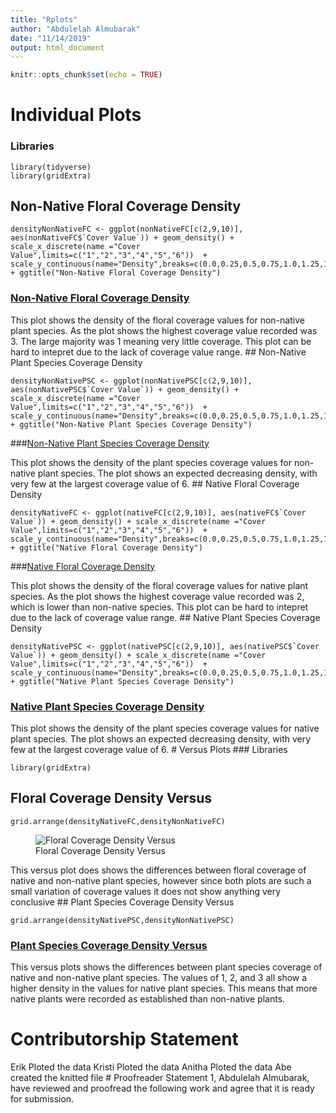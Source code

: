 ---
title: "Rplots"
author: "Abdulelah Almubarak"
date: "11/14/2019"
output: html_document
---

```{r setup, include=FALSE}
knitr::opts_chunk$set(echo = TRUE)
```

# Individual Plots
### Libraries
```
library(tidyverse)
library(gridExtra)
```
## Non-Native Floral Coverage Density
```
densityNonNativeFC <- ggplot(nonNativeFC[c(2,9,10)], aes(nonNativeFC$`Cover Value`)) + geom_density() + scale_x_discrete(name ="Cover Value",limits=c("1","2","3","4","5","6"))  + scale_y_continuous(name="Density",breaks=c(0.0,0.25,0.5,0.75,1.0,1.25,1.5,1.75,2.0)) + ggtitle("Non-Native Floral Coverage Density")
```
### [Non-Native Floral Coverage Density](NonNativeFloralCoverageDensity.png)

This plot shows the density of the floral coverage values for non-native plant species. As the plot shows the highest coverage value recorded was 3. The large majority was 1 meaning very little coverage. This plot can be hard to intepret due to the lack of coverage value range.
## Non-Native Plant Species Coverage Density
```
densityNonNativePSC <- ggplot(nonNativePSC[c(2,9,10)], aes(nonNativePSC$`Cover Value`)) + geom_density() + scale_x_discrete(name ="Cover Value",limits=c("1","2","3","4","5","6"))  + scale_y_continuous(name="Density",breaks=c(0.0,0.25,0.5,0.75,1.0,1.25,1.5,1.75,2.0)) + ggtitle("Non-Native Plant Species Coverage Density")
```
###[Non-Native Plant Species Coverage Density](NonNativePlantSpeciesCoverageDensity.png)

This plot shows the density of the plant species coverage values for non-native plant species. The plot shows an expected decreasing density, with very few at the largest coverage value of 6.
## Native Floral Coverage Density
```
densityNativeFC <- ggplot(nativeFC[c(2,9,10)], aes(nativeFC$`Cover Value`)) + geom_density() + scale_x_discrete(name ="Cover Value",limits=c("1","2","3","4","5","6"))  + scale_y_continuous(name="Density",breaks=c(0.0,0.25,0.5,0.75,1.0,1.25,1.5,1.75,2.0)) + ggtitle("Native Floral Coverage Density")
```
###[Native Floral Coverage Density](NativeFloralCoverageDensity.png)

This plot shows the density of the floral coverage values for native plant species. As the plot shows the highest coverage value recorded was 2, which is lower than non-native species. This plot can be hard to intepret due to the lack of coverage value range.
## Native Plant Species Coverage Density
```
densityNativePSC <- ggplot(nativePSC[c(2,9,10)], aes(nativePSC$`Cover Value`)) + geom_density() + scale_x_discrete(name ="Cover Value",limits=c("1","2","3","4","5","6"))  + scale_y_continuous(name="Density",breaks=c(0.0,0.25,0.5,0.75,1.0,1.25,1.5,1.75,2.0)) + ggtitle("Native Plant Species Coverage Density")
```
### [Native Plant Species Coverage Density](NativePlantSpeciesCoverageDensity.png)

This plot shows the density of the plant species coverage values for native plant species. The plot shows an expected decreasing density, with very few at the largest coverage value of 6.
# Versus Plots
### Libraries
```
library(gridExtra)
```
## Floral Coverage Density Versus
```
grid.arrange(densityNativeFC,densityNonNativeFC)
```
![Floral Coverage Density Versus](FloralCoverageDensityVersus.png)

This versus plot does shows the differences between floral coverage of native and non-native plant species, however since both plots are such a small variation of coverage values it does not show anything very conclusive
## Plant Species Coverage Density Versus
```
grid.arrange(densityNativePSC,densityNonNativePSC)
```
### [Plant Species Coverage Density Versus](PlantSpeciesCoverageDensityVersus.png)

This versus plots shows the differences between plant species coverage of native and non-native plant species. The values of 1, 2, and 3 all show a higher density in the values for native plant species. This means that more native plants were recorded as established than non-native plants.

# Contributorship Statement
Erik Ploted the data
Kristi Ploted the data
Anitha Ploted the data
Abe created the knitted file 
# Proofreader Statement
1, Abdulelah Almubarak, have reviewed and proofread the following work and agree that it is ready for submission.
